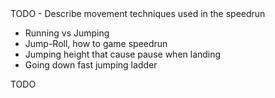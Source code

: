
<Callout>
  TODO - Describe movement techniques used in the speedrun

  - Running vs Jumping
  - Jump-Roll, how to game speedrun
  - Jumping height that cause pause when landing
  - Going down fast jumping ladder
</Callout>

TODO